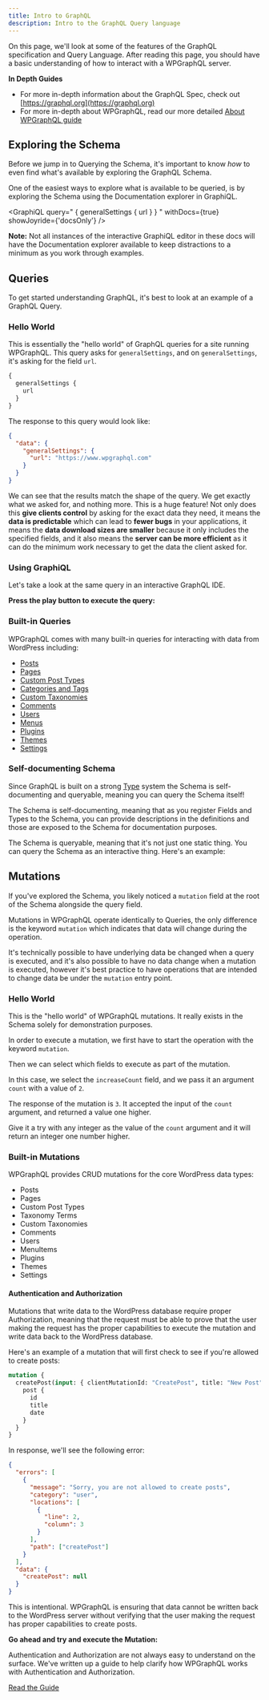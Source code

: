 ```yaml
---
title: Intro to GraphQL
description: Intro to the GraphQL Query language
---
```



On this page, we'll look at some of the features of the GraphQL specification and Query Language.
After reading this page, you should have a basic understanding of how to interact with a WPGraphQL
server.

**In Depth Guides**

- For more in-depth information about the GraphQL Spec, check out
  [https://graphql.org](https://graphql.org)
- For more in-depth about WPGraphQL, read our more detailed [About WPGraphQL guide](/guides/about-wpgraphql/)

## Exploring the Schema

Before we jump in to Querying the Schema, it's important to know _how_ to even find what's available
by exploring the GraphQL Schema.

<Note title="Documentation Explorer" type="info">
  One of the easiest ways to explore what is available to be queried, is by
  exploring the Schema using the Documentation explorer in GraphiQL.
</Note>

<GraphiQL
  query="
    {
     generalSettings {
       url
     }
    }
    "
  withDocs={true}
  showJoyride={'docsOnly'}
/>

<Note type="warning">
  <strong>Note:</strong> Not all instances of the interactive GraphiQL editor in
  these docs will have the Documentation explorer available to keep distractions
  to a minimum as you work through examples.
</Note>

## Queries

To get started understanding GraphQL, it's best to look at an example of a GraphQL Query.

### Hello World

This is essentially the "hello world" of GraphQL queries for a site running WPGraphQL. This query
asks for `generalSettings`, and on `generalSettings`, it's asking for the field `url`.

```graphql
{
  generalSettings {
    url
  }
}
```

The response to this query would look like:

```json
{
  "data": {
    "generalSettings": {
      "url": "https://www.wpgraphql.com"
    }
  }
}
```

We can see that the results match the shape of the query. We get exactly what we asked for, and
nothing more. This is a huge feature! Not only does this **give clients control** by asking for the
exact data they need, it means the **data is predictable** which can lead to **fewer bugs** in your
applications, it means the **data download sizes are smaller** because it only includes the specified
fields, and it also means the **server can be more efficient** as it can do the minimum work necessary
to get the data the client asked for.

### Using GraphiQL

Let's take a look at the same query in an interactive GraphQL IDE.

**Press the play button to execute the query:**

<GraphiQL
  query="
    {
     generalSettings {
       url
     }
    }
    "
  showJoyride={false}
  withDocs={false}
/>

### Built-in Queries

WPGraphQL comes with many built-in queries for interacting with data from WordPress including:

- [Posts](/getting-started/posts/#queries)
- [Pages](/getting-started/pages/#queries)
- [Custom Post Types](/getting-started/custom-post-types/#single-document-query)
- [Categories and Tags](/getting-started/categories-and-tags/#queries)
- [Custom Taxonomies](/getting-started/custom-taxonomies/#query-a-single-document-tag)
- [Comments](/getting-started/comments/#queries)
- [Users](/getting-started/users/#queries)
- [Menus](/getting-started/menus/#queries)
- [Plugins](/getting-started/plugins/#queries)
- [Themes](/getting-started/themes/#queries)
- [Settings](/getting-started/settings/#queries)

### Self-documenting Schema

Since GraphQL is built on a strong [Type](https://graphql.org/learn/schema/#type-system) system the
Schema is self-documenting and queryable, meaning you can query the Schema itself!

The Schema is self-documenting, meaning that as you register Fields and Types to the Schema, you
can provide descriptions in the definitions and those are exposed to the Schema for documentation
purposes.

The Schema is queryable, meaning that it's not just one static thing. You can query the Schema as
an interactive thing. Here's an example:

<GraphiQL
  query="
  {
    __schema {
      types {
        fields {
          name
          type {
            kind
          }
          description
        }
      }
    }
  }
  "
/>

## Mutations

If you've explored the Schema, you likely noticed a `mutation` field at the root of the Schema
alongside the query field.

Mutations in WPGraphQL operate identically to Queries, the only difference is the keyword `mutation`
which indicates that data will change during the operation.

It's technically possible to have underlying data be changed when a query is executed, and it's also
possible to have no data change when a mutation is executed, however it's best practice to have
operations that are intended to change data be under the `mutation` entry point.

### Hello World

This is the "hello world" of WPGraphQL mutations. It really exists in the Schema solely for
demonstration purposes.

In order to execute a mutation, we first have to start the operation with the keyword `mutation`.

Then we can select which fields to execute as part of the mutation.

In this case, we select the `increaseCount` field, and we pass it an argument `count` with a value of `2`.

<GraphiQL
  query="
  mutation {
    increaseCount( count: 2 )
  }
  "
/>

The response of the mutation is `3`. It accepted the input of the `count` argument, and returned a
value one higher.

Give it a try with any integer as the value of the `count` argument and it will return an integer
one number higher.

### Built-in Mutations

WPGraphQL provides CRUD mutations for the core WordPress data types:

- Posts
- Pages
- Custom Post Types
- Taxonomy Terms
- Custom Taxonomies
- Comments
- Users
- MenuItems
- Plugins
- Themes
- Settings

#### Authentication and Authorization

Mutations that write data to the WordPress database require proper Authorization, meaning that the
request must be able to prove that the user making the request has the proper capabilities to execute
the mutation and write data back to the WordPress database.

Here's an example of a mutation that will first check to see if you're allowed to create posts:

```graphql
mutation {
  createPost(input: { clientMutationId: "CreatePost", title: "New Post" }) {
    post {
      id
      title
      date
    }
  }
}
```

In response, we'll see the following error:

```json
{
  "errors": [
    {
      "message": "Sorry, you are not allowed to create posts",
      "category": "user",
      "locations": [
        {
          "line": 2,
          "column": 3
        }
      ],
      "path": ["createPost"]
    }
  ],
  "data": {
    "createPost": null
  }
}
```

This is intentional. WPGraphQL is ensuring that data cannot be written back to the WordPress server
without verifying that the user making the request has proper capabilities to create posts.

**Go ahead and try and execute the Mutation:**

<GraphiQL
  query='
  mutation {
    createPost( input: {
      clientMutationId: "CreatePost"
      title: "New Post"
    } ) {
      post {
        id
        title
        date
      }
    }
  }
  '
/>

<Note title="Authentication & Authorization Guide" type="warning">
Authentication and Authorization are not always easy to understand on the surface. We've written up
a guide to help clarify how WPGraphQL works with Authentication and Authorization.

<a href="/guides/authentication-and-authorization/">Read the Guide</a>

</Note>
